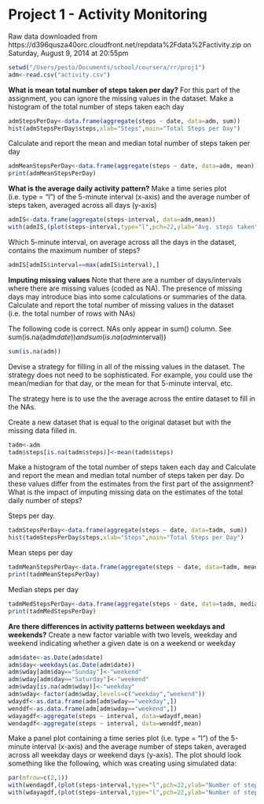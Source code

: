 Project 1 - Activity Monitoring
========================================================
Raw data downloaded from https://d396qusza40orc.cloudfront.net/repdata%2Fdata%2Factivity.zip on Saturday, August 9, 2014 at 20:55pm 
```r
setwd("/Users/pesto/Documents/school/coursera/rr/proj1")
adm<-read.csv("activity.csv")
```
**What is mean total number of steps taken per day?**
For this part of the assignment, you can ignore the missing values in the dataset.
Make a histogram of the total number of steps taken each day
```r
admStepsPerDay<-data.frame(aggregate(steps ~ date, data=adm, sum))
hist(admStepsPerDay$steps,xlab="Steps",main="Total Steps per Day")
```
Calculate and report the mean and median total number of steps taken per day
```r
admMeanStepsPerDay<-data.frame(aggregate(steps ~ date, data=adm, mean))
print(admMeanStepsPerDay)
```
**What is the average daily activity pattern?**
Make a time series plot (i.e. type = "l") of the 5-minute interval (x-axis) and the average number of steps taken, averaged across all days (y-axis)
```r
admIS<-data.frame(aggregate(steps~interval, data=adm,mean))
with(admIS,(plot(steps~interval,type="l",pch=22,ylab="Avg. steps taken")))
```
Which 5-minute interval, on average across all the days in the dataset, contains the maximum number of steps?
```r
admIS[admIS$interval==max(admIS$interval),]
```
**Imputing missing values**
Note that there are a number of days/intervals where there are missing values (coded as NA). The presence of missing days may introduce bias into some calculations or summaries of the data.
Calculate and report the total number of missing values in the dataset (i.e. the total number of rows with NAs)

The following code is correct. NAs only appear in sum() column. See sum(is.na(adm$date)) and 
sum(is.na(adm$interval))
```r
sum(is.na(adm))
```
Devise a strategy for filling in all of the missing values in the dataset. 
The strategy does not need to be sophisticated. For example, 
you could use the mean/median for that day, or the mean for that 5-minute interval, etc.

The strategy here is to use the the average across the entire dataset to fill in
the NAs.

Create a new dataset that is equal to the original dataset but
with the missing data filled in.
```r
tadm<-adm
tadm$steps[is.na(tadm$steps)]<-mean(tadm$steps)
```

Make a histogram of the total number of steps taken each day and 
Calculate and report the mean and median total number of steps taken per day. 
Do these values differ from the estimates from the first part of the assignment? 
What is the impact of imputing missing data on the estimates of the total daily 
number of steps?

Steps per day.
```r
tadmStepsPerDay<-data.frame(aggregate(steps ~ date, data=tadm, sum))
hist(tadmStepsPerDay$steps,xlab="Steps",main="Total Steps per Day")
```
Mean steps per day
```r
tadmMeanStepsPerDay<-data.frame(aggregate(steps ~ date, data=tadm, mean))
print(tadmMeanStepsPerDay)
```
Median steps per day
```r
tadmMedStepsPerDay<-data.frame(aggregate(steps ~ date, data=tadm, median))
print(tadmMedStepsPerDay)
```

**Are there differences in activity patterns between weekdays and weekends?**
Create a new factor variable with two levels, weekday and weekend indicating whether 
a given date is on a weekend or weekday
```r
adm$date<-as.Date(adm$date)
adm$day<-weekdays(as.Date(adm$date))
adm$wday[adm$day=="Sunday"]<-"weekend"
adm$wday[adm$day=="Saturday"]<-"weekend"
adm$wday[is.na(adm$wday)]<-"weekday"
adm$wday<-factor(adm$wday,levels=c("weekday","weekend"))
wdaydf<-as.data.frame(adm[adm$wday=="weekday",])
wenddf<-as.data.frame(adm[adm$wday=="weekend",])
wdayagdf<-aggregate(steps ~ interval, data=wdaydf,mean)
wendagdf<-aggregate(steps ~ interval, data=wenddf,mean)
```
Make a panel plot containing a time series plot (i.e. type = "l") of the 5-minute interval (x-axis) and the average number of steps taken, averaged across all weekday days or weekend days (y-axis). The plot should look something like the following, which was creating using simulated data:

```r
par(mfrow=c(2,1))
with(wendagdf,(plot(steps~interval,type="l",pch=22,ylab="Number of steps", main="weekend")))
with(wdayagdf,(plot(steps~interval,type="l",pch=22,ylab="Number of steps", main="weekday")))
```
